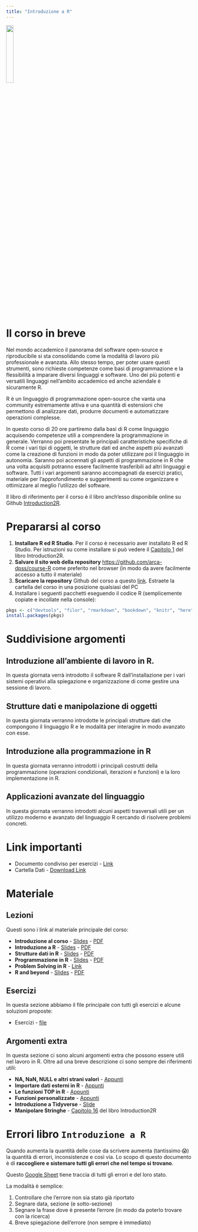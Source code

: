 ```yaml
---
title: "Introduzione a R"
---
```


![](files/arca_logo.svg){width=20% fig-align="center"}

# Il corso in breve

Nel mondo accademico il panorama del software open-source e riproducibile si sta consolidando come la modalità di lavoro più professionale e avanzata. Allo stesso tempo, per poter usare questi strumenti, sono richieste competenze come basi di programmazione e la flessibilità a imparare diversi linguaggi e software. Uno dei più potenti e versatili linguaggi nell’ambito accademico ed anche aziendale è sicuramente R. 

R è un linguaggio di programmazione open-source che vanta una community estremamente attiva e una quantità di estensioni che permettono di analizzare dati, produrre documenti e automatizzare operazioni complesse. 

In questo corso di 20 ore partiremo dalla basi di R come linguaggio acquisendo competenze utili a comprendere la programmazione in generale. Verranno poi presentate le principali caratteristiche specifiche di R come i vari tipi di oggetti, le strutture dati ed anche aspetti più avanzati come la creazione di funzioni in modo da poter utilizzare poi il linguaggio in autonomia. Saranno poi accennati gli aspetti di programmazione in R che una volta acquisiti potranno essere facilmente trasferibili ad altri linguaggi e software.
Tutti i vari argomenti saranno accompagnati da esercizi pratici, materiale per l’approfondimento e suggerimenti su come organizzare e ottimizzare al meglio l’utilizzo del software. 

Il libro di riferimento per il corso è il libro anch’esso disponibile online su Github [Introduction2R](https://psicostat.github.io/Introduction2R/).

# Prepararsi al corso

1. **Installare R ed R Studio**. Per il corso è necessario aver installato R ed R Studio. Per istruzioni su come installare si può vedere il [Capitolo 1](https://psicostat.github.io/Introduction2R/install.html) del libro Introduction2R.
2. **Salvare il sito web della repository** [https://github.com/arca-dpss/course-R](https://arca-dpss.github.io/course-R/) come preferito nel browser (in modo da avere facilmente accesso a tutto il materiale)
3. **Scaricare la repository** Github del corso a questo [link](https://minhaskamal.github.io/DownGit/#/home?url=https://github.com/arca-dpss/course-R). Estraete la cartella del corso in una posizione qualsiasi del PC
4. Installare i seguenti pacchetti eseguendo il codice R (semplicemente copiate e incollate nella console):

```r
pkgs <- c("devtools", "filor", "rmarkdown", "bookdown", "knitr", "here", "dplyr", "readr", "stringr", "readxl", "haven", "emo", "faux", "tidyr", "cowplot", "tidyverse", "cli", "purrr", "renderthis", "xaringan", "icons", "kableExtra", "xaringanExtra", "ggplot2", "stats", "tibble", "broom", "flextable", "sjPlot")
install.packages(pkgs)
```

# Suddivisione argomenti

## Introduzione all’ambiente di lavoro in R.

In questa giornata verrà introdotto il software R dall’installazione per i vari sistemi operativi alla spiegazione e organizzazione di come gestire una sessione di lavoro.

## Strutture dati e manipolazione di oggetti

In questa giornata verranno introdotte le principali strutture dati che compongono il linguaggio R e le modalità per interagire in modo avanzato con esse.

## Introduzione alla programmazione in R

In questa giornata verranno introdotti i principali costrutti della programmazione (operazioni condizionali, iterazioni e funzioni) e la loro implementazione in R.

## Applicazioni avanzate del linguaggio

In questa giornata verranno introdotti alcuni aspetti trasversali utili per un utilizzo moderno e avanzato del linguaggio R cercando di risolvere problemi concreti.

# Link importanti

- Documento condiviso per esercizi - [Link](https://etherpad.wikimedia.org/p/arca-corsoR)
- Cartella Dati - [Download Link](https://minhaskamal.github.io/DownGit/#/home?url=https:%2F%2Fgithub.com%2Farca-dpss%2Fcourse-R%2Ftree%2Fmain%2Fexercises%2Fdata)

# Materiale

## Lezioni

Questi sono i link al materiale principale del corso:

- **Introduzione al corso** - [Slides](slides/1_intro_generale/1_intro_generale.html) - [PDF](slides/1_intro_generale/1_intro_generale.pdf)
- **Introduzione a R** - [Slides](slides/2_intro_a_R/2_intro_a_R.html) - [PDF](slides/2_intro_a_R/2_intro_a_R.pdf)
- **Strutture dati in R** - [Slides](slides/3_data_structures/3_data_structures.html) - [PDF](slides/3_data_structures/3_data_structures.pdf)
- **Programmazione in R** - [Slides](slides/4_programmazione/4_programmazione.html) - [PDF](slides/4_programmazione/4_programmazione.pdf)
- **Problem Solving in R** - [Link](extra/R_problem_solving.html)
- **R and beyond** - [Slides](slides/5_R_and_beyond/5_R_and_beyond.html) - [PDF](slides/5_R_and_beyond/5_R_and_beyond.pdf)

## Esercizi

In questa sezione abbiamo il file principale con tutti gli esercizi e alcune soluzioni proposte:

- Esercizi - [file](exercises/esercizi-no-solutions.html)

## Argomenti extra

In questa sezione ci sono alcuni argomenti extra che possono essere utili nel lavoro in R. Oltre ad una breve descrizione ci sono sempre dei riferimenti utili:

- **NA, NaN, NULL e altri strani valori** - [Appunti](extra/dealing_with_NA_NaN_NULL.html)
- **Importare dati esterni in R** - [Appunti](extra/importing_data.html)
- **Le funzioni TOP in R** - [Appunti](extra/top_functions.html)
- **Funzioni personalizzate** - [Appunti](extra/custom_functions.html)
- **Introduzione a Tidyverse** - [Slide](https://filippogambarota.github.io/slides/tidyverse_presentation/tidyverse_presentation.html#1)
- **Manipolare Stringhe** - [Capitolo 16](https://psicostat.github.io/Introduction2R/stringhe.html) del libro Introduction2R

# Errori libro `Introduzione a R`

Quando aumenta la quantità delle cose da scrivere aumenta (tantissimo 😱) la quantità di errori, inconsistenze e così via. Lo scopo di questo documento è di **raccogliere e sistemare tutti gli errori che nel tempo si trovano**.

Questo [Google Sheet](https://docs.google.com/spreadsheets/d/1YmXN3iDtiyfLkhW246cICC_4X8S7xqWuN-EiLVDiAT8/edit#gid=0) tiene traccia di tutti gli errori e del loro stato.

La modalità è semplice:

1. Controllare che l’errore non sia stato già riportato
2. Segnare data, sezione (e sotto-sezione)
3. Segnare la frase dove è presente l'errore (in modo da poterlo trovare con la ricerca)
4. Breve spiegazione dell'errore (non sempre è immediato)
